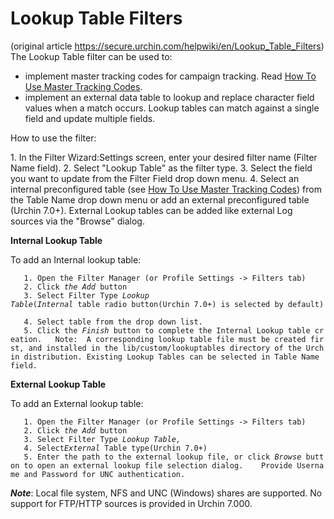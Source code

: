 = Lookup Table Filters =
 
(original article [[https://secure.urchin.com/helpwiki/en/Lookup_Table_Filters]])   
The Lookup Table filter can be used to: 

    
*  implement master tracking codes for campaign tracking. Read [[How To Use Master Tracking Codes]].
* implement an external data table to lookup and replace character field values when a match occurs. Lookup tables can match against a single field and update multiple fields.
    
How to use the filter: 

    
1.  In the Filter Wizard:Settings screen, enter your desired filter name (Filter Name field).
2. Select "Lookup Table" as the filter type. 
3. Select the field you want to update from the Filter Field drop down menu.
4. Select an internal preconfigured table (see [[How To Use Master Tracking Codes]]) from the Table Name drop down menu or add an external preconfigured table (Urchin 7.0+). External Lookup tables can be added like external Log sources via the "Browse" dialog.
  
'''Internal Lookup Table'''   

To add an Internal lookup table:
    1. Open the Filter Manager (or Profile Settings -> Filters tab)
    2. Click ''the Add'' button
    3. Select Filter Type ''Lookup Table ''(''Internal'' table radio button(Urchin 7.0+) is selected by default) 
    4. Select table from the drop down list.    
    5. Click the ''Finish'' button to complete the Internal Lookup table creation.   Note:  A corresponding lookup table file must be created first, and installed in the lib/custom/lookuptables directory of the Urchin distribution. Existing Lookup Tables can be selected in Table Name field.  

'''External''' '''Lookup Table'''   

To add an External lookup table:
    1. Open the Filter Manager (or Profile Settings -> Filters tab)
    2. Click ''the Add'' button 
    3. Select Filter Type ''Lookup Table, ''
    4. Select'' External'' Table type(Urchin 7.0+) 
    5. Enter the path to the external lookup file, or click ''Browse'' button to open an external lookup file selection dialog.    Provide Username and Password for UNC authentication.      

'''''Note''''': Local file system, NFS and UNC (Windows) shares are supported. No support for FTP/HTTP sources is provided in Urchin 7.000.            